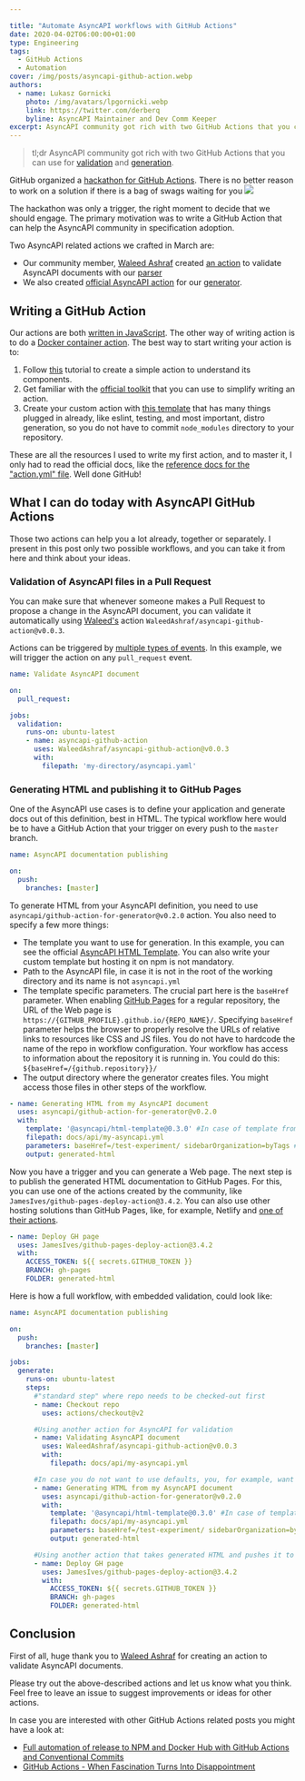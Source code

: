 ```yaml
---

title: "Automate AsyncAPI workflows with GitHub Actions"
date: 2020-04-02T06:00:00+01:00
type: Engineering
tags:
  - GitHub Actions
  - Automation
cover: /img/posts/asyncapi-github-action.webp
authors:
  - name: Lukasz Gornicki
    photo: /img/avatars/lpgornicki.webp
    link: https://twitter.com/derberq
    byline: AsyncAPI Maintainer and Dev Comm Keeper
excerpt: AsyncAPI community got rich with two GitHub Actions that you can use for validation and generation.
---
```


> tl;dr
> AsyncAPI community got rich with two GitHub Actions that you can use for [validation](https://github.com/marketplace/actions/asyncapi-github-action) and [generation](https://github.com/marketplace/actions/generator-for-asyncapi-documents).

GitHub organized a [hackathon for GitHub Actions](https://githubhackathon.com/#hackathon). There is no better reason to work on a solution if there is a bag of swags waiting for you <Img className="inline-block w-5 h-5 ml-1" src="https://emojipedia-us.s3.amazonaws.com:443/content/2020/04/05/trollface-github-emojipedia.png"/>

The hackathon was only a trigger, the right moment to decide that we should engage. The primary motivation was to write a GitHub Action that can help the AsyncAPI community in specification adoption.

Two AsyncAPI related actions we crafted in March are:

- Our community member, [Waleed Ashraf](https://twitter.com/WaleedAshraf01/) created [an action](https://github.com/marketplace/actions/asyncapi-github-action) to validate AsyncAPI documents with our [parser](https://github.com/asyncapi/parser-js/)
- We also created [official AsyncAPI action](https://github.com/marketplace/actions/generator-for-asyncapi-documents) for our [generator](https://github.com/asyncapi/generator/).

## Writing a GitHub Action

Our actions are both [written in JavaScript](https://docs.github.com/en/actions/creating-actions/creating-a-javascript-action). The other way of writing action is to do a [Docker container action](https://docs.github.com/en/actions/creating-actions/creating-a-docker-container-action). The best way to start writing your action is to:

1. Follow [this](https://docs.github.com/en/actions/creating-actions/creating-a-javascript-action) tutorial to create a simple action to understand its components.
1. Get familiar with the [official toolkit](https://github.com/actions/toolkit) that you can use to simplify writing an action.
1. Create your custom action with [this template](https://github.com/actions/javascript-action) that has many things plugged in already, like eslint, testing, and most important, distro generation, so you do not have to commit `node_modules` directory to your repository.

These are all the resources I used to write my first action, and to master it, I only had to read the official docs, like the [reference docs for the "action.yml" file](https://docs.github.com/en/actions/creating-actions/metadata-syntax-for-github-actions). Well done GitHub!

## What I can do today with AsyncAPI GitHub Actions

Those two actions can help you a lot already, together or separately. I present in this post only two possible workflows, and you can take it from here and think about your ideas.

### Validation of AsyncAPI files in a Pull Request

You can make sure that whenever someone makes a Pull Request to propose a change in the AsyncAPI document, you can validate it automatically using [Waleed's](https://twitter.com/WaleedAshraf01/) action `WaleedAshraf/asyncapi-github-action@v0.0.3`.

Actions can be triggered by [multiple types of events](https://docs.github.com/en/actions/using-workflows/workflow-syntax-for-github-actions). In this example, we will trigger the action on any `pull_request` event.

```yaml
name: Validate AsyncAPI document

on:
  pull_request:

jobs:
  validation:
    runs-on: ubuntu-latest
    - name: asyncapi-github-action
      uses: WaleedAshraf/asyncapi-github-action@v0.0.3
      with:
        filepath: 'my-directory/asyncapi.yaml'
```

### Generating HTML and publishing it to GitHub Pages

One of the AsyncAPI use cases is to define your application and generate docs out of this definition, best in HTML. The typical workflow here would be to have a GitHub Action that your trigger on every push to the `master` branch.

```yaml
name: AsyncAPI documentation publishing

on:
  push:
    branches: [master]
```

To generate HTML from your AsyncAPI definition, you need to use `asyncapi/github-action-for-generator@v0.2.0` action. You also need to specify a few more things:

- The template you want to use for generation. In this example, you can see the official [AsyncAPI HTML Template](https://github.com/asyncapi/html-template). You can also write your custom template but hosting it on npm is not mandatory.
- Path to the AsyncAPI file, in case it is not in the root of the working directory and its name is not `asyncapi.yml`
- The template specific parameters. The crucial part here is the `baseHref` parameter. When enabling [GitHub Pages](https://pages.github.com/) for a regular repository, the URL of the Web page is `https://{GITHUB_PROFILE}.github.io/{REPO_NAME}/`. Specifying `baseHref` parameter helps the browser to properly resolve the URLs of relative links to resources like CSS and JS files. You do not have to hardcode the name of the repo in workflow configuration. Your workflow has access to information about the repository it is running in. You could do this: `${baseHref=/{github.repository}}/`
- The output directory where the generator creates files. You might access those files in other steps of the workflow.

```yaml
- name: Generating HTML from my AsyncAPI document
  uses: asyncapi/github-action-for-generator@v0.2.0
  with:
    template: '@asyncapi/html-template@0.3.0' #In case of template from npm, because of @ it must be in quotes
    filepath: docs/api/my-asyncapi.yml
    parameters: baseHref=/test-experiment/ sidebarOrganization=byTags #space separated list of key/values
    output: generated-html
```

Now you have a trigger and you can generate a Web page. The next step is to publish the generated HTML documentation to GitHub Pages. For this, you can use one of the actions created by the community, like `JamesIves/github-pages-deploy-action@3.4.2`. You can also use other hosting solutions than GitHub Pages, like, for example, Netlify and [one of their actions](https://github.com/netlify/actions/tree/master/cli).

```yaml
- name: Deploy GH page
  uses: JamesIves/github-pages-deploy-action@3.4.2
  with:
    ACCESS_TOKEN: ${{ secrets.GITHUB_TOKEN }}
    BRANCH: gh-pages
    FOLDER: generated-html
```

Here is how a full workflow, with embedded validation, could look like:

```yaml
name: AsyncAPI documentation publishing

on:
  push:
    branches: [master]

jobs:
  generate:
    runs-on: ubuntu-latest
    steps:
      #"standard step" where repo needs to be checked-out first
      - name: Checkout repo
        uses: actions/checkout@v2

      #Using another action for AsyncAPI for validation
      - name: Validating AsyncAPI document
        uses: WaleedAshraf/asyncapi-github-action@v0.0.3
        with:
          filepath: docs/api/my-asyncapi.yml

      #In case you do not want to use defaults, you, for example, want to use a different template
      - name: Generating HTML from my AsyncAPI document
        uses: asyncapi/github-action-for-generator@v0.2.0
        with:
          template: '@asyncapi/html-template@0.3.0' #In case of template from npm, because of @ it must be in quotes
          filepath: docs/api/my-asyncapi.yml
          parameters: baseHref=/test-experiment/ sidebarOrganization=byTags #space separated list of key/values
          output: generated-html

      #Using another action that takes generated HTML and pushes it to GH Pages
      - name: Deploy GH page
        uses: JamesIves/github-pages-deploy-action@3.4.2
        with:
          ACCESS_TOKEN: ${{ secrets.GITHUB_TOKEN }}
          BRANCH: gh-pages
          FOLDER: generated-html
```

## Conclusion

First of all, huge thank you to [Waleed Ashraf](https://twitter.com/WaleedAshraf01/) for creating an action to validate AsyncAPI documents.

Please try out the above-described actions and let us know what you think. Feel free to leave an issue to suggest improvements or ideas for other actions.

In case you are interested with other GitHub Actions related posts you might have a look at:

- [Full automation of release to NPM and Docker Hub with GitHub Actions and Conventional Commits](/blog/automated-releases/)
- [GitHub Actions - When Fascination Turns Into Disappointment](https://dev.to/derberg/github-actions-when-fascination-turns-into-disappointment-4d75)
